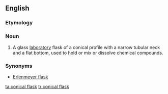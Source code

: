 ==English==
{{wikipedia}}
===Etymology===
{{prefix|conical|flask}}
===Noun===
{{en-noun|sg=[[conical]] [[flask]]}}

#{{context|chemistry}} A glass [[laboratory]] flask of a conical profile with a narrow tubular neck and a flat bottom, used to hold or mix or dissolve chemical compounds.

===Synonyms===
*[[Erlenmeyer flask]]

[[ta:conical flask]]
[[tr:conical flask]]
